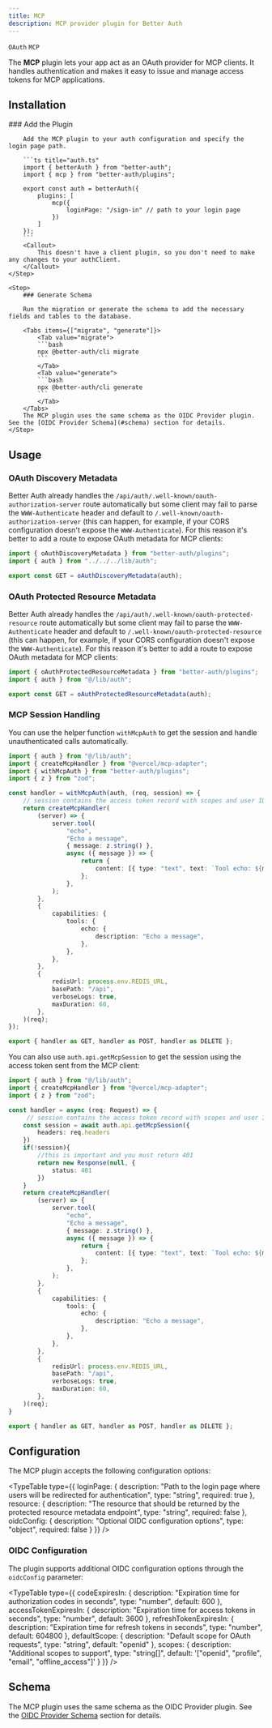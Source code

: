 ```yaml
---
title: MCP
description: MCP provider plugin for Better Auth
---
```


`OAuth` `MCP`

The **MCP** plugin lets your app act as an OAuth provider for MCP clients. It handles authentication and makes it easy to issue and manage access tokens for MCP applications.

## Installation

<Steps>
    <Step>
        ### Add the Plugin

        Add the MCP plugin to your auth configuration and specify the login page path.

        ```ts title="auth.ts"
        import { betterAuth } from "better-auth";
        import { mcp } from "better-auth/plugins";

        export const auth = betterAuth({
            plugins: [
                mcp({
                    loginPage: "/sign-in" // path to your login page
                })
            ]
        });
        ```
        <Callout>
            This doesn't have a client plugin, so you don't need to make any changes to your authClient.
        </Callout>
    </Step>

    <Step>
        ### Generate Schema

        Run the migration or generate the schema to add the necessary fields and tables to the database.

        <Tabs items={["migrate", "generate"]}>
            <Tab value="migrate">
            ```bash
            npx @better-auth/cli migrate
            ```
            </Tab>
            <Tab value="generate">
            ```bash
            npx @better-auth/cli generate
            ```
            </Tab>
        </Tabs>
        The MCP plugin uses the same schema as the OIDC Provider plugin. See the [OIDC Provider Schema](#schema) section for details.
    </Step>
</Steps>

## Usage

### OAuth Discovery Metadata

Better Auth already handles the `/api/auth/.well-known/oauth-authorization-server` route automatically but some client may fail to parse the `WWW-Authenticate` header and default to `/.well-known/oauth-authorization-server` (this can happen, for example, if your CORS configuration doesn't expose the `WWW-Authenticate`). For this reason it's better to add a route to expose OAuth metadata for MCP clients:

```ts title=".well-known/oauth-authorization-server/route.ts"
import { oAuthDiscoveryMetadata } from "better-auth/plugins";
import { auth } from "../../../lib/auth";

export const GET = oAuthDiscoveryMetadata(auth);
```

### OAuth Protected Resource Metadata

Better Auth already handles the `/api/auth/.well-known/oauth-protected-resource` route automatically but some client may fail to parse the `WWW-Authenticate` header and default to `/.well-known/oauth-protected-resource` (this can happen, for example, if your CORS configuration doesn't expose the `WWW-Authenticate`). For this reason it's better to add a route to expose OAuth metadata for MCP clients:

```ts title=".well-known/oauth-protected-resource/route.ts"
import { oAuthProtectedResourceMetadata } from "better-auth/plugins";
import { auth } from "@/lib/auth";

export const GET = oAuthProtectedResourceMetadata(auth);
```

### MCP Session Handling

You can use the helper function `withMcpAuth` to get the session and handle unauthenticated calls automatically.


```ts title="api/[transport]/route.ts"
import { auth } from "@/lib/auth";
import { createMcpHandler } from "@vercel/mcp-adapter";
import { withMcpAuth } from "better-auth/plugins";
import { z } from "zod";

const handler = withMcpAuth(auth, (req, session) => {
    // session contains the access token record with scopes and user ID
    return createMcpHandler(
        (server) => {
            server.tool(
                "echo",
                "Echo a message",
                { message: z.string() },
                async ({ message }) => {
                    return {
                        content: [{ type: "text", text: `Tool echo: ${message}` }],
                    };
                },
            );
        },
        {
            capabilities: {
                tools: {
                    echo: {
                        description: "Echo a message",
                    },
                },
            },
        },
        {
            redisUrl: process.env.REDIS_URL,
            basePath: "/api",
            verboseLogs: true,
            maxDuration: 60,
        },
    )(req);
});

export { handler as GET, handler as POST, handler as DELETE };
```

You can also use `auth.api.getMcpSession` to get the session using the access token sent from the MCP client:

```ts title="api/[transport]/route.ts"
import { auth } from "@/lib/auth";
import { createMcpHandler } from "@vercel/mcp-adapter";
import { z } from "zod";

const handler = async (req: Request) => {
     // session contains the access token record with scopes and user ID
    const session = await auth.api.getMcpSession({
        headers: req.headers
    })
    if(!session){
        //this is important and you must return 401
        return new Response(null, {
            status: 401
        })
    }
    return createMcpHandler(
        (server) => {
            server.tool(
                "echo",
                "Echo a message",
                { message: z.string() },
                async ({ message }) => {
                    return {
                        content: [{ type: "text", text: `Tool echo: ${message}` }],
                    };
                },
            );
        },
        {
            capabilities: {
                tools: {
                    echo: {
                        description: "Echo a message",
                    },
                },
            },
        },
        {
            redisUrl: process.env.REDIS_URL,
            basePath: "/api",
            verboseLogs: true,
            maxDuration: 60,
        },
    )(req);
}

export { handler as GET, handler as POST, handler as DELETE };
```

## Configuration

The MCP plugin accepts the following configuration options:

<TypeTable
  type={{
    loginPage: {
        description: "Path to the login page where users will be redirected for authentication",
        type: "string",
        required: true
    },
    resource: {
        description: "The resource that should be returned by the protected resource metadata endpoint",
        type: "string",
        required: false
    },
    oidcConfig: {
        description: "Optional OIDC configuration options",
        type: "object",
        required: false
    }
  }}
/>

### OIDC Configuration

The plugin supports additional OIDC configuration options through the `oidcConfig` parameter:

<TypeTable
  type={{
    codeExpiresIn: {
        description: "Expiration time for authorization codes in seconds",
        type: "number",
        default: 600
    },
    accessTokenExpiresIn: {
        description: "Expiration time for access tokens in seconds",
        type: "number",
        default: 3600
    },
    refreshTokenExpiresIn: {
        description: "Expiration time for refresh tokens in seconds",
        type: "number",
        default: 604800
    },
    defaultScope: {
        description: "Default scope for OAuth requests",
        type: "string",
        default: "openid"
    },
    scopes: {
        description: "Additional scopes to support",
        type: "string[]",
        default: '["openid", "profile", "email", "offline_access"]'
    }
  }}
/>

## Schema

The MCP plugin uses the same schema as the OIDC Provider plugin. See the [OIDC Provider Schema](#schema) section for details.

